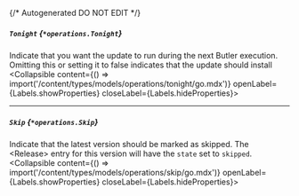 {/* Autogenerated DO NOT EDIT  */}

##### `Tonight` *{`*operations.Tonight`}*
Indicate that you want the update to run during the next Butler execution. Omitting this or setting it to false indicates that the update should install
<Collapsible content={() => import('/content/types/models/operations/tonight/go.mdx')} openLabel={Labels.showProperties} closeLabel={Labels.hideProperties}>
</Collapsible>

---
##### `Skip` *{`*operations.Skip`}*
Indicate that the latest version should be marked as skipped. The \<Release\> entry for this version will have the `state` set to `skipped`.
<Collapsible content={() => import('/content/types/models/operations/skip/go.mdx')} openLabel={Labels.showProperties} closeLabel={Labels.hideProperties}>
</Collapsible>


